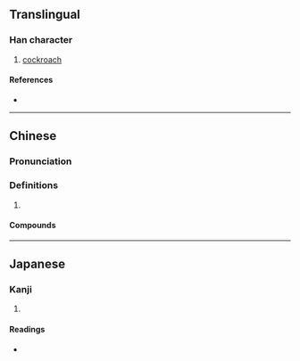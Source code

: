 {{character info/new}}
==Translingual==

===Han character===
{{Han char|rn=73|rad=曰|as=01|sn=5|four=|canj=AL}}

# {{lb|zh|Cantonese}} [[cockroach]]

====References====
* {{Han ref|kx=0502.011|dkj=14279|hdz=42528.010|uh=66F1|ud=26353}}

----

==Chinese==
{{zh-forms}}

===Pronunciation===
{{zh-pron
|m=yuē
|c=gaat6,gat6,gaak6,gaap3
|mc=
|oc=
|ma=
|cat=
}}

===Definitions===
{{zh-hanzi}}

# {{rfdef|lang=zh}}

====Compounds====
{{zh-der|曱甴}}

----

==Japanese==

===Kanji===
{{ja-kanji|grade=|rs=曰01}}

# {{defn|lang=ja|sort=曰01}}

====Readings====
* {{ja-readings|on=[[おう]] (ō)|kun=}}